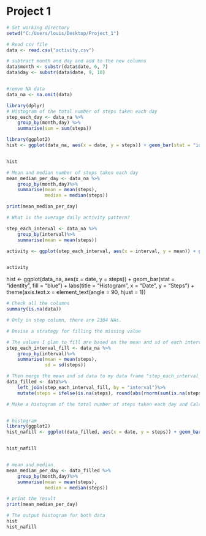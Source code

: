 # Project 1 
```{r, echo=TRUE}
# Set working directory
setwd("C:/Users/louis/Desktop/Project_1")

# Read csv file
data <- read.csv("activity.csv")

# subtract month and day and add to the new columns
data$month <- substr(data$date, 6, 7)
data$day <- substr(data$date, 9, 10)


#remve NA data
data_na <- na.omit(data)
```



```{r, echo=TRUE}
library(dplyr)
# Histogram of the total number of steps taken each day
step_each_day <- data_na %>%
    group_by(month,day) %>%
    summarise(sum = sum(steps))

library(ggplot2)
hist <- ggplot(data_na, aes(x = date, y = steps)) + geom_bar(stat = "identity", fill = "blue") + labs(title = "Histogram, data without NA", x = "Date", y = "Steps") + theme(axis.text.x = element_text(angle = 90, hjust = 1))


hist
```

```{r}
# Mean and median number of steps taken each day
mean_median_per_day <- data_na %>%
    group_by(month,day)%>%
    summarise(mean = mean(steps),
              median = median(steps))

print(mean_median_per_day)
```


```{r}
# What is the average daily activity pattern?

step_each_interval <- data_na %>%
    group_by(interval)%>%
    summarise(mean = mean(steps))

activity <- ggplot(step_each_interval, aes(x = interval, y = mean)) + geom_line()


activity
```

hist <- ggplot(data_na, aes(x = date, y = steps)) + geom_bar(stat = "identity", fill = "blue") + labs(title = "Histogram", x = "Date", y = "Steps") + theme(axis.text.x = element_text(angle = 90, hjust = 1))


```{r, Imputing missing values}
# Check all the columns
summary(is.na(data))

# Only in step column, there are 2304 NAs.

```

```{r}
# Devise a strategy for filling the missing value

# The values I plan to fill are based on the mean and sd of each interval. Therefore, I calculated the mean and sd from the data without NA to avoid bias
step_each_interval_fill <- data_na %>%
    group_by(interval)%>%
    summarise(mean = mean(steps),
              sd = sd(steps))

# Then merge the mean and sd data to my data frame "step_each_interval_fill" and set the value to be positive
data_filled <- data%>%
    left_join(step_each_interval_fill, by = "interval")%>%
    mutate(steps = ifelse(is.na(steps), round(abs(rnorm(sum(is.na(steps)), mean = mean, sd = sd))), steps))


```


```{r}
# Make a histogram of the total number of steps taken each day and Calculate and report the mean and median total number of steps taken per day. Do these values differ from the estimates from the first part of the assignment? What is the impact of imputing missing data on the estimates of the total daily number of steps?


# histogram
library(ggplot2)
hist_nafill <- ggplot(data_filled, aes(x = date, y = steps)) + geom_bar(stat = "identity", fill = "blue") + labs(title = "Histogram, NA filled", x = "Date", y = "Steps") + theme(axis.text.x = element_text(angle = 90, hjust = 1))


hist_nafill


# mean and median
mean_median_per_day <- data_filled %>%
    group_by(month,day)%>%
    summarise(mean = mean(steps),
              median = median(steps))

# print the result
print(mean_median_per_day)


```
```{r}
# The output histogram for both data
hist
hist_nafill



```
